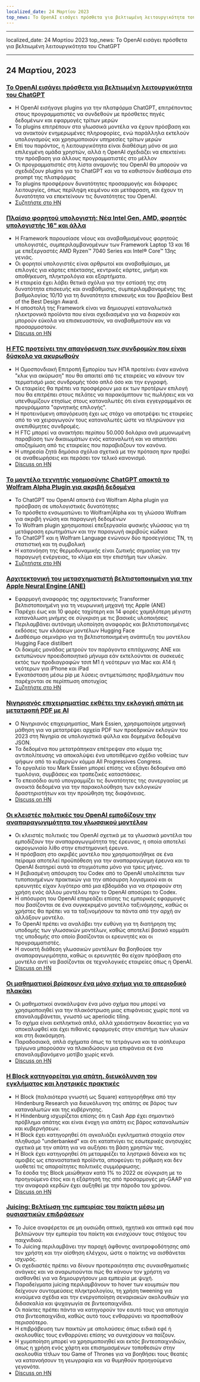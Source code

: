 ```yaml
---
localized_date: 24 Μαρτίου 2023
top_news: Το OpenAI εισάγει πρόσθετα για βελτιωμένη λειτουργικότητα του ChatGPT
---
```


---

localized_date: 24 Μαρτίου 2023
top_news: Το OpenAI εισάγει πρόσθετα για βελτιωμένη λειτουργικότητα του ChatGPT

---



<CallToAction />

<Steps>

## 24 Μαρτίου, 2023

### [Το OpenAI εισάγει πρόσθετα για βελτιωμένη λειτουργικότητα του ChatGPT](https://openai.com/blog/chatgpt-plugins)

- Η OpenAI εισήγαγε plugins για την πλατφόρμα ChatGPT, επιτρέποντας στους προγραμματιστές να συνδεθούν με πρόσθετες πηγές δεδομένων και εφαρμογές τρίτων μερών
- Τα plugins επιτρέπουν στα γλωσσικά μοντέλα να έχουν πρόσβαση και να ανακτούν ενημερωμένες πληροφορίες, ενώ παράλληλα εκτελούν υπολογισμούς και χρησιμοποιούν υπηρεσίες τρίτων μερών
- Επί του παρόντος, η λειτουργικότητα είναι διαθέσιμη μόνο σε μια επιλεγμένη ομάδα χρηστών, αλλά η OpenAI σχεδιάζει να επεκτείνει την πρόσβαση για άλλους προγραμματιστές στο μέλλον
- Οι προγραμματιστές στη λίστα αναμονής του OpenAI θα μπορούν να σχεδιάζουν plugins για το ChatGPT και να τα καθιστούν διαθέσιμα στο prompt της πλατφόρμας
- Τα plugins προσφέρουν δυνατότητες προσαρμογής και διάφορες λειτουργίες, όπως περίληψη κειμένου και μετάφραση, και έχουν τη δυνατότητα να επεκτείνουν τις δυνατότητες του OpenAI.
- [Συζητήστε στο HN](http://news.ycombinator.com/item?id=35277677)

### [Πλαίσιο φορητού υπολογιστή: Νέα Intel Gen, AMD, φορητός υπολογιστής 16" και άλλα](https://frame.work/)

- Η Framework παρουσίασε νέους και αναβαθμισμένους φορητούς υπολογιστές, συμπεριλαμβανομένων των Framework Laptop 13 και 16 με επεξεργαστές AMD Ryzen™ 7040 Series και Intel® Core™ 13ης γενιάς.
- Οι φορητοί υπολογιστές είναι αρθρωτοί και αναβαθμίσιμοι, με επιλογές για κάρτες επέκτασης, κεντρικές κάρτες, μνήμη και αποθήκευση, πληκτρολόγια και εξαρτήματα.
- Η εταιρεία έχει λάβει θετικά σχόλια για την εστίασή της στη δυνατότητα επισκευής και αναβάθμισης, συμπεριλαμβανομένης της βαθμολογίας 10/10 για τη δυνατότητα επισκευής και του βραβείου Best of the Best Design Award.
- Η αποστολή της Framework είναι να δημιουργεί καταναλωτικά ηλεκτρονικά προϊόντα που είναι σχεδιασμένα για να διαρκούν και μπορούν εύκολα να επισκευαστούν, να αναβαθμιστούν και να προσαρμοστούν.
- [Discuss on HN](http://news.ycombinator.com/item?id=35277660)

### [Η FTC προτείνει την απαγόρευση των συνδρομών που είναι δύσκολο να ακυρωθούν](https://www.theverge.com/2023/3/23/23652373/ftc-click-to-cancel-subscription-service-dark-patterns-ban)

- Η Ομοσπονδιακή Επιτροπή Εμπορίου των ΗΠΑ προτείνει έναν κανόνα "κλικ για ακύρωση" που θα απαιτεί από τις εταιρείες να κάνουν τον τερματισμό μιας συνδρομής τόσο απλό όσο και την εγγραφή.
- Οι εταιρείες θα πρέπει να προσφέρουν μια εκ των προτέρων επιλογή που θα επιτρέπει στους πελάτες να παρακάμπτουν τις πωλήσεις και να υπενθυμίζουν ετησίως στους καταναλωτές ότι είναι εγγεγραμμένοι σε προγράμματα "αρνητικής επιλογής".
- Η προτεινόμενη απαγόρευση έχει ως στόχο να αποτρέψει τις εταιρείες από το να χειραγωγούν τους καταναλωτές ώστε να πληρώνουν για ανεπιθύμητες συνδρομές.
- Η FTC μπορεί να ανακτήσει περίπου 50.000 δολάρια ανά μεμονωμένη παραβίαση των δικαιωμάτων ενός καταναλωτή και να απαιτήσει αποζημίωση από τις εταιρείες που παραβιάζουν τον κανόνα.
- Η υπηρεσία ζητά δημόσια σχόλια σχετικά με την πρόταση πριν προβεί σε αναθεωρήσεις και περάσει τον τελικό κανονισμό.
- [Discuss on HN](http://news.ycombinator.com/item?id=35274519)

### [Το μοντέλο τεχνητής νοημοσύνης ChatGPT αποκτά το Wolfram Alpha Plugin για ακριβή δεδομένα](https://writings.stephenwolfram.com/2023/03/chatgpt-gets-its-wolfram-superpowers/)

- Το ChatGPT του OpenAI αποκτά ένα Wolfram Alpha plugin για πρόσβαση σε υπολογιστικές δυνατότητες
- Το πρόσθετο ενσωματώνει το Wolfram|Alpha και τη γλώσσα Wolfram για ακριβή γνώση και παραγωγή δεδομένων
- Το Wolfram plugin χρησιμοποιεί επεξεργασία φυσικής γλώσσας για τη μετάφραση ερωτημάτων και την παραγωγή ακριβούς κώδικα
- Το ChatGPT και η Wolfram Language ενώνουν δύο προσεγγίσεις ΤΝ, τη στατιστική και τη συμβολική
- Η κατανόηση της θερμοδυναμικής είναι ζωτικής σημασίας για την παραγωγή ενέργειας, το κλίμα και την επιστήμη των υλικών.
- [Συζητήστε στο HN](http://news.ycombinator.com/item?id=35277925)

### [Αρχιτεκτονική του μετασχηματιστή βελτιστοποιημένη για την Apple Neural Engine (ANE)](https://github.com/apple/ml-ane-transformers)

- Εφαρμογή αναφοράς της αρχιτεκτονικής Transformer βελτιστοποιημένη για τη νευρωνική μηχανή της Apple (ANE)
- Παρέχει έως και 10 φορές ταχύτερη και 14 φορές χαμηλότερη μέγιστη κατανάλωση μνήμης σε σύγκριση με τις βασικές υλοποιήσεις
- Περιλαμβάνει αυτόνομη υλοποίηση αναφοράς και βελτιστοποιημένες εκδόσεις των κλάσεων μοντέλων Hugging Face
- Διαθέσιμο σεμινάριο για τη βελτιστοποιημένη ανάπτυξη του μοντέλου Hugging Face distilbert
- Οι δοκιμές μονάδας μετρούν τον παράγοντα επιτάχυνσης ANE και εκτυπώνουν προειδοποιητικό μήνυμα εάν εκτελούνται σε συσκευές εκτός των προδιαγραφών τσιπ M1 ή νεότερων για Mac και A14 ή νεότερων για iPhone και iPad
- Εγκατάσταση μέσω pip με λύσεις αντιμετώπισης προβλημάτων που παρέχονται σε περίπτωση αποτυχίας
- [Συζητήστε στο HN](http://news.ycombinator.com/item?id=35282325)

### [Νιγηριανός επιχειρηματίας εκθέτει την εκλογική απάτη με μετατροπή PDF με AI](https://markessien.com/posts/drama_of_transcription/)

- Ο Νιγηριανός επιχειρηματίας, Mark Essien, χρησιμοποίησε μηχανική μάθηση για να μετατρέψει αρχεία PDF των προεδρικών εκλογών του 2023 στη Νιγηρία σε υπολογιστικά φύλλα και δομημένα δεδομένα JSON.
- Τα δεδομένα που μετατράπηκαν επέτρεψαν στο κόμμα της αντιπολίτευσης να αποκαλύψει ένα υποτιθέμενο σχέδιο νοθείας των ψήφων από το κυβερνών κόμμα All Progressives Congress.
- Το εργαλείο του Mark Essien μπορεί επίσης να εξάγει δεδομένα από τιμολόγια, συμβάσεις και τραπεζικές καταστάσεις.
- Το επεισόδιο αυτό υπογραμμίζει τις δυνατότητες της συνεργασίας με ανοικτά δεδομένα για την παρακολούθηση των εκλογικών δραστηριοτήτων και την προώθηση της διαφάνειας.
- [Discuss on HN](http://news.ycombinator.com/item?id=35272227)

### [Οι κλειστές πολιτικές του OpenAI εμποδίζουν την αναπαραγωγιμότητα του γλωσσικού μοντέλου](https://aisnakeoil.substack.com/p/openais-policies-hinder-reproducible)

- Οι κλειστές πολιτικές του OpenAI σχετικά με τα γλωσσικά μοντέλα του εμποδίζουν την αναπαραγωγιμότητα της έρευνας, η οποία αποτελεί ακρογωνιαίο λίθο στην επιστημονική έρευνα.
- Η πρόσβαση στο ακριβές μοντέλο που χρησιμοποιήθηκε σε ένα πείραμα αποτελεί προϋπόθεση για την αναπαραγώγιμη έρευνα και το OpenAI διατηρεί αυτά τα στιγμιότυπα μόνο για τρεις μήνες.
- Η βεβιασμένη απόσυρση του Codex από το OpenAI υπολείπεται των τυποποιημένων πρακτικών για την απόσυρση λογισμικού και οι ερευνητές είχαν λιγότερο από μια εβδομάδα για να στραφούν στη χρήση ενός άλλου μοντέλου πριν το OpenAI αποσύρει το Codex.
- Η απόσυρση του OpenAI επηρεάζει επίσης τις εμπορικές εφαρμογές που βασίζονται σε ένα συγκεκριμένο μοντέλο ταξινόμησης, καθώς οι χρήστες θα πρέπει να τα ταξινομήσουν τα πάντα από την αρχή αν αλλάξουν μοντέλο.
- Το OpenAI πρέπει να αναλάβει την ευθύνη για τη διατήρηση της υποδομής των γλωσσικών μοντέλων, καθώς αποτελεί βασικό κομμάτι της υποδομής στο οποίο βασίζονται οι ερευνητές και οι προγραμματιστές.
- Η ανοικτή διάθεση γλωσσικών μοντέλων θα βοηθούσε την αναπαραγωγιμότητα, καθώς οι ερευνητές θα είχαν πρόσβαση στο μοντέλο αντί να βασίζονται σε τεχνολογικές εταιρείες όπως η OpenAI.
- [Discuss on HN](http://news.ycombinator.com/item?id=35269304)

### [Οι μαθηματικοί βρίσκουν ένα μόνο σχήμα για το απεριοδικό πλακάκι](https://www.newscientist.com/article/2365363-mathematicians-discover-shape-that-can-tile-a-wall-and-never-repeat/)

- Οι μαθηματικοί ανακάλυψαν ένα μόνο σχήμα που μπορεί να χρησιμοποιηθεί για την πλακόστρωση μιας επιφάνειας χωρίς ποτέ να επαναλαμβάνεται, γνωστό ως aperiodic tiling.
- Το σχήμα είναι εκπληκτικά απλό, αλλά χρειάστηκαν δεκαετίες για να αποκαλυφθεί και έχει πιθανές εφαρμογές στην επιστήμη των υλικών και στη διακόσμηση.
- Παραδοσιακά, απλά σχήματα όπως τα τετράγωνα και τα ισόπλευρα τρίγωνα μπορούσαν να πλακιδώσουν μια επιφάνεια σε ένα επαναλαμβανόμενο μοτίβο χωρίς κενά.
- [Discuss on HN](http://news.ycombinator.com/item?id=35273707)

### [Η Block κατηγορείται για απάτη, διευκόλυνση του εγκλήματος και ληστρικές πρακτικές](https://hindenburgresearch.com/block/)

- Η Block (παλαιότερα γνωστή ως Square) κατηγορήθηκε από την Hindenburg Research για διευκόλυνση της απάτης σε βάρος των καταναλωτών και της κυβέρνησης.
- Η Hindenburg ισχυρίζεται επίσης ότι η Cash App έχει σημαντικό πρόβλημα απάτης και είναι ένοχη για απάτη εις βάρος καταναλωτών και κυβερνήσεων.
- Η Block έχει κατηγορηθεί ότι αγκαλιάζει εγκληματικά στοιχεία στον πληθυσμό "underbanked" και ότι καταπνίγει τις εσωτερικές ανησυχίες σχετικά με την απάτη για να αυξήσει τη βάση χρηστών της.
- Η Block έχει κατηγορηθεί ότι μεταμφιέζει τα ληστρικά δάνεια και τις αμοιβές ως επαναστατικά προϊόντα, αποφεύγει τη ρύθμιση και δεν υιοθετεί τις απαραίτητες πολιτικές συμμόρφωσης.
- Τα έσοδα της Block μειώθηκαν κατά 1% το 2022 σε σύγκριση με το προηγούμενο έτος και η εξάρτησή της από προσαρμογές μη-GAAP για την αναφορά κερδών έχει αυξηθεί με την πάροδο του χρόνου.
- [Discuss on HN](http://news.ycombinator.com/item?id=35273782)

### [Juicing: Βελτίωση της εμπειρίας του παίκτη μέσω μη ουσιαστικών επιδράσεων](https://garden.bradwoods.io/notes/design/juice)

- Το Juice αναφέρεται σε μη ουσιώδη οπτικά, ηχητικά και απτικά εφέ που βελτιώνουν την εμπειρία του παίκτη και ενισχύουν τους στόχους του παιχνιδιού.
- Το Juicing περιλαμβάνει την παροχή άφθονης ανατροφοδότησης από τον χρήστη και την αίσθηση ελέγχου, ώστε ο παίκτης να αισθάνεται ισχυρός.
- Οι σχεδιαστές πρέπει να δίνουν προτεραιότητα στις συναισθηματικές ανάγκες και να αναρωτιούνται πώς θα κάνουν τον χρήστη να αισθανθεί για να δημιουργήσουν μια εμπειρία με ψυχή.
- Παραδείγματα juicing περιλαμβάνουν το hover των κουμπιών που δείχνουν συντομεύσεις πληκτρολογίου, τη χρήση tweening για κινούμενα σχέδια και την ενεργοποίηση σεναριακών ακολουθιών για διδασκαλία και ψυχαγωγία σε βιντεοπαιχνίδια.
- Οι παίκτες πρέπει πάντα να κατηγορούν τον εαυτό τους για αποτυχία στα βιντεοπαιχνίδια, καθώς αυτό τους ενθαρρύνει να προσπαθούν περισσότερο.
- Η επιβράβευση των παικτών με απολαύσεις όπως ειδικά εφέ ή ακολουθίες τους ενθαρρύνει επίσης να συνεχίσουν να παίζουν.
- Η χυμοποίηση μπορεί να χρησιμοποιηθεί και εκτός βιντεοπαιχνιδιών, όπως η χρήση ενός χάρτη και επισημασμένων τοποθεσιών στην ακολουθία τίτλων του Game of Thrones για να βοηθήσει τους θεατές να κατανοήσουν τη γεωγραφία και να θυμηθούν προηγούμενα γεγονότα.
- [Discuss on HN](http://news.ycombinator.com/item?id=35273139)

</Steps>
